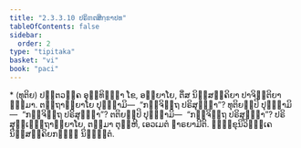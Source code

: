 ```yaml
---
title: "2.3.3.10 ປຣິຓຕສິກ຺ຂາປທ"
tableOfContents: false
sidebar:
  order: 2
type: "tipitaka"
basket: "vi"
book: "paci"
---
```



<DynamicBreadcrumb />

<Paragraph type="center" book="paci">
* (ທຸຕິຍ) ປຕ຺ຕວຄ຺ຄ
</Paragraph>


<Paragraph number="2563" book="paci">
ອຸທ຺ທິຏ຺ຐາ ໂຂ, ອຍ຺ຍາໂຍ, ຕິໍສ ນິສ຺ສຄ຺ຄິຍາ ປາຈິຕ຺ຕິຍາ ຘມ຺ມາ. ຕຕ຺ຖາຍ຺ຍາໂຍ ປຸຈ຺ຉາມິ—  “ກຈ຺ຈິຕ຺ຖ ປຣິສຸທ຺ຘາ”? ທຸຕິຍມ຺ປິ ປຸຈ຺ຉາມິ—  “ກຈ຺ຈິຕ຺ຖ ປຣິສຸທ຺ຘາ”? ຕຕິຍມ຺ປິ ປຸຈ຺ຉາມິ—  “ກຈ຺ຈິຕ຺ຖ ປຣິສຸທ຺ຘາ”? ປຣິສຸທ຺ເຘຕ຺ຖາຍ຺ຍາໂຍ, ຕສ຺ມາ ຕຸຓ຺ຫີ, ເອວເມຕໍ ຘາຣຍາມີຕິ.

</Paragraph>

<Paragraph number="2564" type="center" book="paci">
ຠິກ຺ຂຸນິວິຠງ຺ເຄ ນິສ຺ສຄ຺ຄິຍກຓ຺ຑໍ ນິຏ຺ຐິຕໍ.
</Paragraph>